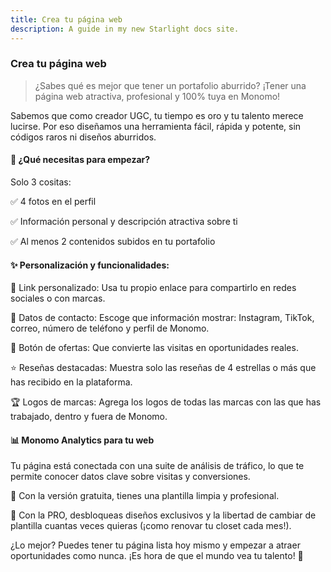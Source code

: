 ```yaml
---
title: Crea tu página web
description: A guide in my new Starlight docs site.
---
```


### Crea tu página web

>¿Sabes qué es mejor que tener un portafolio aburrido? ¡Tener una página web atractiva, profesional y 100% tuya en Monomo! 
>


Sabemos que como creador UGC, tu tiempo es oro y tu talento merece lucirse. Por eso diseñamos una herramienta fácil, rápida y potente, sin códigos raros ni diseños aburridos.

#### 📌 ¿Qué necesitas para empezar? 

Solo 3 cositas:

✅ 4 fotos en el perfil

✅ Información personal y descripción atractiva sobre ti

✅ Al menos 2 contenidos subidos en tu portafolio

#### ✨ Personalización y funcionalidades:

🔗 Link personalizado: Usa tu propio enlace para compartirlo en redes sociales o con marcas.

📲 Datos de contacto: Escoge que información mostrar: Instagram, TikTok, correo, número de teléfono y perfil de Monomo.

📩 Botón de ofertas: Que convierte las visitas en oportunidades reales.

⭐ Reseñas destacadas: Muestra solo las reseñas de 4 estrellas o más que has recibido en la plataforma.

🏆 Logos de marcas: Agrega los logos de todas las marcas con las que has trabajado, dentro y fuera de Monomo.

#### 📊 Monomo Analytics para tu web

Tu página está conectada con una suite de análisis de tráfico, lo que te permite conocer datos clave sobre visitas y conversiones.

🔹 Con la versión gratuita, tienes una plantilla limpia y profesional.

🔹 Con la PRO, desbloqueas diseños exclusivos y la libertad de cambiar de plantilla cuantas veces quieras (¡como renovar tu closet cada mes!).

¿Lo mejor? Puedes tener tu página lista hoy mismo y empezar a atraer oportunidades como nunca. ¡Es hora de que el mundo vea tu talento! 🚀


